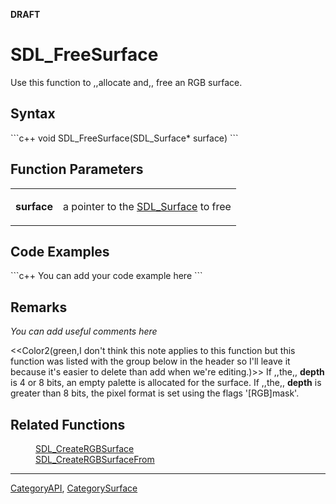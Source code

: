 <!-- pragma section-numbers off -->
<!-- pragma disable-camelcase -->
'''DRAFT'''

= SDL_FreeSurface =
Use this function to ,,allocate and,, free an RGB surface.


== Syntax ==
```c++
void SDL_FreeSurface(SDL_Surface* surface)
```

== Function Parameters ==
{|
|'''surface'''
|a pointer to the [[SDL_Surface]] to free
|}

== Code Examples ==
```c++
You can add your code example here
```

== Remarks ==
''You can add useful comments here''

<<Color2(green,I don't think this note applies to this function but this function was listed with the group below in the header so I'll leave it because it's easier to delete than add when we're editing.)>>  If ,,the,, '''depth''' is 4 or 8 bits, an empty palette is allocated for the surface. If ,,the,, '''depth''' is greater than 8 bits, the pixel format is set using the flags '[RGB]mask'. 

== Related Functions ==
:[[SDL_CreateRGBSurface]]
:[[SDL_CreateRGBSurfaceFrom]]

----
[[CategoryAPI]], [[CategorySurface]]
